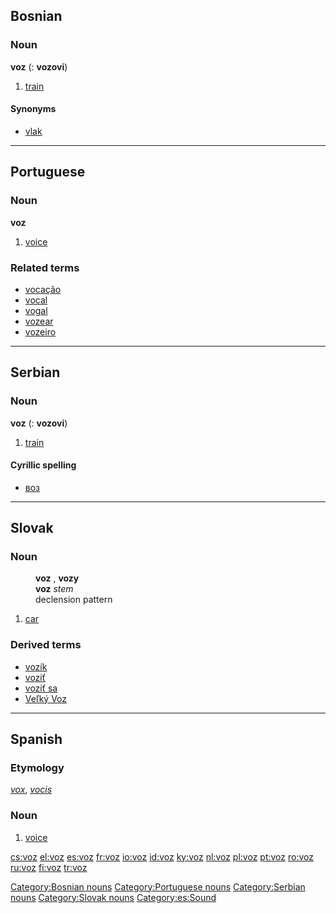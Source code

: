 ==Bosnian==

===Noun===
'''voz''' {{m}} ({{p}}: '''vozovi''')

# [[train]]

====Synonyms====
*[[vlak]]

[[Category:Bosnian nouns]]

----

==Portuguese==

===Noun===
'''voz''' {{f}}

# [[voice]]

===Related terms===
*[[vocação]]
*[[vocal]]
*[[vogal]]
*[[vozear]]
*[[vozeiro]]

[[Category:Portuguese nouns]]

----

==Serbian==

===Noun===
'''voz''' {{m}} ({{p}}: '''vozovi''')

# [[train]]

====Cyrillic spelling====
*[[воз]]

[[Category:Serbian nouns]]

----

==Slovak==

===Noun===
:'''voz''' {{m}}, '''vozy''' {{p}}
:'''voz''' ''stem''
:declension pattern {{dub}}

# [[car]]

===Derived terms===
*[[vozík]]
*[[voziť]]
*[[voziť sa]]
*[[Veľký Voz]]

[[Category:Slovak nouns]]

----

==Spanish==

===Etymology===
{{L.|es}} ''[[vox]]'', ''[[vocis]]''

===Noun===
{{es-noun-f|pl=voces}}

# [[voice]]

[[Category:es:Sound]]

[[cs:voz]]
[[el:voz]]
[[es:voz]]
[[fr:voz]]
[[io:voz]]
[[id:voz]]
[[ky:voz]]
[[nl:voz]]
[[pl:voz]]
[[pt:voz]]
[[ro:voz]]
[[ru:voz]]
[[fi:voz]]
[[tr:voz]]